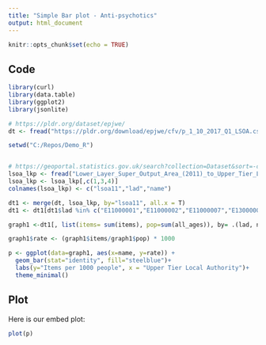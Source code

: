 ```yaml
---
title: "Simple Bar plot - Anti-psychotics"
output: html_document
---
```


```r
knitr::opts_chunk$set(echo = TRUE)
```

## Code

```r
library(curl)
library(data.table)
library(ggplot2)
library(jsonlite)

# https://pldr.org/dataset/epjwe/
dt <- fread("https://pldr.org/download/epjwe/cfv/p_1_10_2017_Q1_LSOA.csv") 

setwd("C:/Repos/Demo_R")


# https://geoportal.statistics.gov.uk/search?collection=Dataset&sort=-created&tags=all(LUP_LSOA_UTLA)
lsoa_lkp <- fread("Lower_Layer_Super_Output_Area_(2011)_to_Upper_Tier_Local_Authorities_(2017)_Lookup_in_England_and_Wales.csv")
lsoa_lkp <- lsoa_lkp[,c(1,3,4)]
colnames(lsoa_lkp) <- c("lsoa11","lad","name")

dt1 <- merge(dt, lsoa_lkp, by="lsoa11", all.x = T)
dt1 <- dt1[dt1$lad %in% c("E11000001","E11000002","E11000007","E13000002","E06000045")]

graph1 <-dt1[, list(items= sum(items), pop=sum(all_ages)), by= .(lad, name)]

graph1$rate <- (graph1$items/graph1$pop) * 1000

p <- ggplot(data=graph1, aes(x=name, y=rate)) +
  geom_bar(stat="identity", fill="steelblue")+
  labs(y="Items per 1000 people", x = "Upper Tier Local Authority")+
  theme_minimal()
```

## Plot

Here is our embed plot:

```r
plot(p)
```


